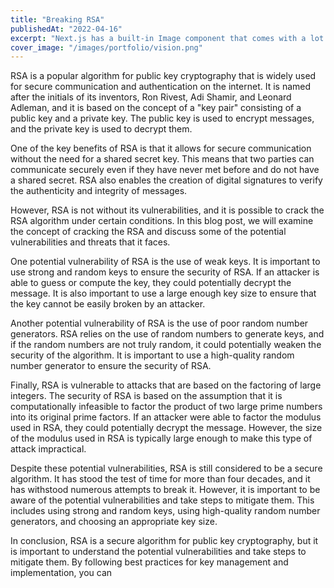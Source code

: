 ```yaml
---
title: "Breaking RSA"
publishedAt: "2022-04-16"
excerpt: "Next.js has a built-in Image component that comes with a lot of performance optimization features when you are using it."
cover_image: "/images/portfolio/vision.png"
---
```


RSA is a popular algorithm for public key cryptography that is widely used for secure communication and authentication on the internet. It is named after the initials of its inventors, Ron Rivest, Adi Shamir, and Leonard Adleman, and it is based on the concept of a "key pair" consisting of a public key and a private key. The public key is used to encrypt messages, and the private key is used to decrypt them.

One of the key benefits of RSA is that it allows for secure communication without the need for a shared secret key. This means that two parties can communicate securely even if they have never met before and do not have a shared secret. RSA also enables the creation of digital signatures to verify the authenticity and integrity of messages.

However, RSA is not without its vulnerabilities, and it is possible to crack the RSA algorithm under certain conditions. In this blog post, we will examine the concept of cracking the RSA and discuss some of the potential vulnerabilities and threats that it faces.

One potential vulnerability of RSA is the use of weak keys. It is important to use strong and random keys to ensure the security of RSA. If an attacker is able to guess or compute the key, they could potentially decrypt the message. It is also important to use a large enough key size to ensure that the key cannot be easily broken by an attacker.

Another potential vulnerability of RSA is the use of poor random number generators. RSA relies on the use of random numbers to generate keys, and if the random numbers are not truly random, it could potentially weaken the security of the algorithm. It is important to use a high-quality random number generator to ensure the security of RSA.

Finally, RSA is vulnerable to attacks that are based on the factoring of large integers. The security of RSA is based on the assumption that it is computationally infeasible to factor the product of two large prime numbers into its original prime factors. If an attacker were able to factor the modulus used in RSA, they could potentially decrypt the message. However, the size of the modulus used in RSA is typically large enough to make this type of attack impractical.

Despite these potential vulnerabilities, RSA is still considered to be a secure algorithm. It has stood the test of time for more than four decades, and it has withstood numerous attempts to break it. However, it is important to be aware of the potential vulnerabilities and take steps to mitigate them. This includes using strong and random keys, using high-quality random number generators, and choosing an appropriate key size.

In conclusion, RSA is a secure algorithm for public key cryptography, but it is important to understand the potential vulnerabilities and take steps to mitigate them. By following best practices for key management and implementation, you can
